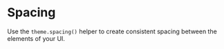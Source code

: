
# Spacing

Use the `theme.spacing()` helper to create consistent spacing between the elements of your UI.

<SpacingShowcase />
